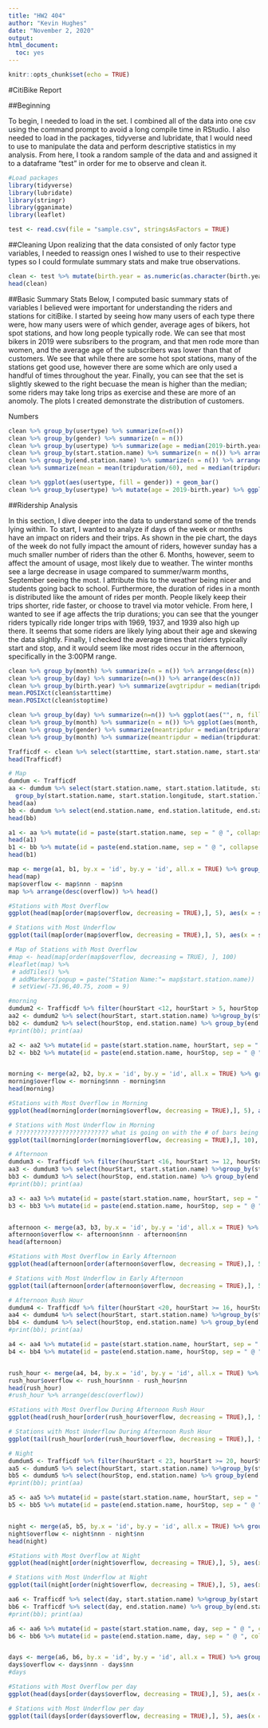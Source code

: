 ---
title: "HW2 404"
author: "Kevin Hughes"
date: "November 2, 2020"
output: 
html_document:
  toc: yes
---

```{r setup, include=FALSE}
knitr::opts_chunk$set(echo = TRUE)
```

#CitiBike Report

##Beginning 

To begin, I needed to load in the set. I combined all of the data into one csv using the command prompt to avoid a long compile time in RStudio. I also needed to load in the packages, tidyverse and lubridate, that I would need to use to manipulate the data and perform descriptive statistics in my analysis. From here, I took a random sample of the data and and assigned it to a dataframe "test" in order for me to observe and clean it. 


```{r}
#Load packages
library(tidyverse)
library(lubridate)
library(stringr)
library(gganimate)
library(leaflet)
```

```{r}
test <- read.csv(file = "sample.csv", stringsAsFactors = TRUE)
```

##Cleaning 
Upon realizing that the data consisted of only factor type variables, I needed to reassign ones I wished to use to their respective types so I could formulate summary stats and make true observations. 
```{r}
clean <- test %>% mutate(birth.year = as.numeric(as.character(birth.year)), tripduration = as.numeric(as.character(tripduration)), starttime = as_datetime(as.character(starttime)), stoptime = as_datetime(as.character(stoptime)), start.station.latitude = as.numeric(as.character(start.station.latitude)), start.station.longitude = as.numeric(as.character(start.station.longitude)), end.station.latitude = as.numeric(as.character(end.station.latitude)), end.station.longitude= as.numeric(as.character(end.station.longitude)), month = month(starttime, label = TRUE), day = wday(starttime, label = TRUE), start.station.name = as.character(start.station.name), end.station.name = as.character(end.station.name)  ) %>% filter(usertype != "usertype")
head(clean)

```

##Basic Summary Stats
Below, I computed basic summary stats of variables I believed were important for understanding the riders and stations for citiBike. I started by seeing how many users of each type there were, how many users were of which gender, average ages of bikers, hot spot stations, and how long people typically rode. We can see that most bikers in 2019 were subsribers to the program, and that men rode more than women, and the average age of the subscribers was lower than that of customers. We see that while there are some hot spot stations, many of the stations get good use, however there are some which are only used a handful of times throughout the year. Finally, you can see that the set is slightly skewed to the right becuase the mean is higher than the median; some riders may take long trips as exercise and these are more of an anomoly. The plots I created demonstrate the distribution of customers.

Numbers
```{r, cache = TRUE}
clean %>% group_by(usertype) %>% summarize(n=n())
clean %>% group_by(gender) %>% summarize(n = n()) 
clean %>% group_by(usertype) %>% summarize(age = median(2019-birth.year))
clean %>% group_by(start.station.name) %>% summarize(n = n()) %>% arrange(desc(n))
clean %>% group_by(end.station.name) %>% summarize(n = n()) %>% arrange(desc(n))
clean %>% summarize(mean = mean(tripduration/60), med = median(tripduration/60))
```

```{r, cache = TRUE}
clean %>% ggplot(aes(usertype, fill = gender)) + geom_bar()
clean %>% group_by(usertype) %>% mutate(age = 2019-birth.year) %>% ggplot(aes(usertype,age)) + geom_boxplot()
```


##Ridership Analysis

In this section, I dive deeper into the data to understand some of the trends lying within. To start, I wanted to analyze if days of the week or months have an impact on riders and their trips. As shown in the pie chart, the days of the week do not fully impact the amount of riders, however sunday has a much smaller number of riders than the other 6. Months, however, seem to affect the amount of usage, most likely due to weather. The winter months see a large decrease in usage compared to summer/warm months, September seeing the most. I attribute this to the weather being nicer and students going back to school. Furthermore, the duration of rides in a month is distributed like the amount of rides per month. People likely keep their trips shorter, ride faster, or choose to travel via motor vehicle. 
From here, I wanted to see if age affects the trip durations; you can see that the younger riders typically ride longer trips with 1969, 1937, and 1939 also high up there. It seems that some riders are likely lying about their age and skewing the data slightly. Finally, I checked the average times that riders typically start and stop, and it would seem like most rides occur in the afternoon, specifically in the 3:00PM range. 
```{r, cache = TRUE}
clean %>% group_by(month) %>% summarize(n = n()) %>% arrange(desc(n))
clean %>% group_by(day) %>% summarize(n=n()) %>% arrange(desc(n)) 
clean %>% group_by(birth.year) %>% summarize(avgtripdur = median(tripduration), n=n()) %>% arrange(-avgtripdur) %>% filter(n > 100)
mean.POSIXct(clean$starttime)
mean.POSIXct(clean$stoptime)
```

```{r, cache = TRUE}
clean %>% group_by(day) %>% summarize(n=n()) %>% ggplot(aes("", n, fill = day)) + geom_bar(stat = 'identity', width = 1, color = "white") + coord_polar("y", start=0) + theme_void() + labs(title = "Distibution of Riders On Days")
clean %>% group_by(month) %>% summarize(n = n()) %>% ggplot(aes(month, n, fill = month)) + geom_col()
clean %>% group_by(gender) %>% summarize(meantripdur = median(tripduration/60))%>%  ggplot(aes(gender,meantripdur, fill = gender)) + geom_col()
clean %>% group_by(month) %>% summarize(meantripdur = median(tripduration/60))%>%  ggplot(aes(month,meantripdur, fill = month)) + geom_col()
```

```{r}
Trafficdf <- clean %>% select(starttime, start.station.name, start.station.latitude, start.station.longitude, stoptime ,end.station.name ,end.station.latitude, end.station.longitude, day) %>% mutate(starttime = round_date(starttime, unit = "hour"), stoptime = round_date(stoptime, unit = "hour"), hourStart = hour(starttime), hourStop = hour(stoptime))
head(Trafficdf)
```


```{r, cache = TRUE}
# Map 
dumdum <- Trafficdf 
aa <- dumdum %>% select(start.station.name, start.station.latitude, start.station.longitude) %>% 
  group_by(start.station.name, start.station.longitude, start.station.latitude) %>% summarize(nn = n())
head(aa)
bb <- dumdum %>% select(end.station.name, end.station.latitude, end.station.longitude) %>% group_by(end.station.name, end.station.longitude, end.station.latitude) %>% summarize(nnn = n())
head(bb)

a1 <- aa %>% mutate(id = paste(start.station.name, sep = " @ ", collapse = NULL))
head(a1)
b1 <- bb %>% mutate(id = paste(end.station.name, sep = " @ ", collapse = NULL))
head(b1)

map <- merge(a1, b1, by.x = 'id', by.y = 'id', all.x = TRUE) %>% group_by(id, start.station.latitude, start.station.longitude, end.station.latitude, end.station.longitude) %>% mutate(nnn = ifelse(is.na(nnn), 0, nnn)) 
head(map)
map$overflow <- map$nnn - map$nn 
map %>% arrange(desc(overflow)) %>% head()

#Stations with Most Overflow 
ggplot(head(map[order(map$overflow, decreasing = TRUE),], 5), aes(x = start.station.name, y = overflow)) + geom_col()

# Stations with Most Underflow
ggplot(tail(map[order(map$overflow, decreasing = TRUE),], 5), aes(x = start.station.name, y = overflow)) + geom_col()

# Map of Stations with Most Overflow 
#map <- head(map[order(map$overflow, decreasing = TRUE), ], 100)
#leaflet(map) %>%
 # addTiles() %>%
 # addMarkers(popup = paste("Station Name:"= map$start.station.name))  %>%
 # setView(-73.96,40.75, zoom = 9)

```

```{r, cache = TRUE}
#morning
dumdum2 <- Trafficdf %>% filter(hourStart <12, hourStart > 5, hourStop <12, hourStop >5)
aa2 <- dumdum2 %>% select(hourStart, start.station.name) %>%group_by(start.station.name, hourStart) %>% summarize(nn = n())
bb2 <- dumdum2 %>% select(hourStop, end.station.name) %>% group_by(end.station.name, hourStop) %>% summarize(nnn = n())
#print(bb); print(aa)

a2 <- aa2 %>% mutate(id = paste(start.station.name, hourStart, sep = " @ ", collapse = NULL))
b2 <- bb2 %>% mutate(id = paste(end.station.name, hourStop, sep = " @ ", collapse = NULL))


morning <- merge(a2, b2, by.x = 'id', by.y = 'id', all.x = TRUE) %>% group_by(id, nn, nnn) %>% group_by(id) %>% mutate(nnn = ifelse(is.na(nnn), 0, nnn)) 
morning$overflow <- morning$nnn - morning$nn 
head(morning)

#Stations with Most Overflow in Morning 
ggplot(head(morning[order(morning$overflow, decreasing = TRUE),], 5), aes(x = start.station.name, y = overflow)) + geom_col()

# Stations with Most Underflow in Morning 
# ?????????????????????????? what is going on with the # of bars being shown 
ggplot(tail(morning[order(morning$overflow, decreasing = TRUE),], 10), aes(x = start.station.name, y = overflow)) + geom_col()
```

```{r, cache = TRUE}
# Afternoon 
dumdum3 <- Trafficdf %>% filter(hourStart <16, hourStart >= 12, hourStop <16, hourStop >=12) %>% print()
aa3 <- dumdum3 %>% select(hourStart, start.station.name) %>%group_by(start.station.name, hourStart) %>% summarize(nn = n())
bb3 <- dumdum3 %>% select(hourStop, end.station.name) %>% group_by(end.station.name, hourStop) %>% summarize(nnn = n())
#print(bb); print(aa)

a3 <- aa3 %>% mutate(id = paste(start.station.name, hourStart, sep = " @ ", collapse = NULL))
b3 <- bb3 %>% mutate(id = paste(end.station.name, hourStop, sep = " @ ", collapse = NULL))


afternoon <- merge(a3, b3, by.x = 'id', by.y = 'id', all.x = TRUE) %>% group_by(id) %>% mutate(nnn = ifelse(is.na(nnn), 0, nnn)) 
afternoon$overflow <- afternoon$nnn - afternoon$nn 
head(afternoon)

#Stations with Most Overflow in Early Afternoon 
ggplot(head(afternoon[order(afternoon$overflow, decreasing = TRUE),], 5), aes(x = start.station.name, y = overflow)) + geom_col()

# Stations with Most Underflow in Early Afternoon 
ggplot(tail(afternoon[order(afternoon$overflow, decreasing = TRUE),], 5), aes(x = start.station.name, y = overflow)) + geom_col()
```

```{r, cache = TRUE}
# Afternoon Rush Hour 
dumdum4 <- Trafficdf %>% filter(hourStart <20, hourStart >= 16, hourStop <20, hourStop >= 16) %>% print()
aa4 <- dumdum4 %>% select(hourStart, start.station.name) %>%group_by(start.station.name, hourStart) %>% summarize(nn = n())
bb4 <- dumdum4 %>% select(hourStop, end.station.name) %>% group_by(end.station.name, hourStop) %>% summarize(nnn = n())
#print(bb); print(aa)

a4 <- aa4 %>% mutate(id = paste(start.station.name, hourStart, sep = " @ ", collapse = NULL))
b4 <- bb4 %>% mutate(id = paste(end.station.name, hourStop, sep = " @ ", collapse = NULL))


rush_hour <- merge(a4, b4, by.x = 'id', by.y = 'id', all.x = TRUE) %>% group_by(id) %>% mutate(nnn = ifelse(is.na(nnn), 0, nnn)) 
rush_hour$overflow <- rush_hour$nnn - rush_hour$nn 
head(rush_hour)
#rush_hour %>% arrange(desc(overflow))

#Stations with Most Overflow During Afternoon Rush Hour
ggplot(head(rush_hour[order(rush_hour$overflow, decreasing = TRUE),], 5), aes(x = start.station.name, y = overflow)) + geom_col()

# Stations with Most Underflow During Afternoon Rush Hour 
ggplot(tail(rush_hour[order(rush_hour$overflow, decreasing = TRUE),], 5), aes(x = start.station.name, y = overflow)) + geom_col()
```

```{r, cache = TRUE}

# Night 
dumdum5 <- Trafficdf %>% filter(hourStart < 23, hourStart >= 20, hourStop < 23, hourStop >= 20)
aa5 <- dumdum5 %>% select(hourStart, start.station.name) %>%group_by(start.station.name, hourStart) %>% summarize(nn = n())
bb5 <- dumdum5 %>% select(hourStop, end.station.name) %>% group_by(end.station.name, hourStop) %>% summarize(nnn = n())
#print(bb); print(aa)

a5 <- aa5 %>% mutate(id = paste(start.station.name, hourStart, sep = " @ ", collapse = NULL))
b5 <- bb5 %>% mutate(id = paste(end.station.name, hourStop, sep = " @ ", collapse = NULL))


night <- merge(a5, b5, by.x = 'id', by.y = 'id', all.x = TRUE) %>% group_by(id) %>% mutate(nnn = ifelse(is.na(nnn), 0, nnn)) 
night$overflow <- night$nnn - night$nn 
head(night)

#Stations with Most Overflow at Night  
ggplot(head(night[order(night$overflow, decreasing = TRUE),], 5), aes(x = start.station.name, y = overflow)) + geom_col()

# Stations with Most Underflow at Night 
ggplot(tail(night[order(night$overflow, decreasing = TRUE),], 5), aes(x = start.station.name, y = overflow)) + geom_col()
```

```{r}
aa6 <- Trafficdf %>% select(day, start.station.name) %>%group_by(start.station.name, day) %>% summarize(nn = n())
bb6 <- Trafficdf %>% select(day, end.station.name) %>% group_by(end.station.name, day) %>% summarize(nnn = n())
#print(bb); print(aa)

a6 <- aa6 %>% mutate(id = paste(start.station.name, day, sep = " @ ", collapse = NULL))
b6 <- bb6 %>% mutate(id = paste(end.station.name, day, sep = " @ ", collapse = NULL))


days <- merge(a6, b6, by.x = 'id', by.y = 'id', all.x = TRUE) %>% group_by(id) %>% mutate(nnn = ifelse(is.na(nnn), 0, nnn)) 
days$overflow <- days$nnn - days$nn 
#days

#Stations with Most Overflow per day
ggplot(head(days[order(days$overflow, decreasing = TRUE),], 5), aes(x = start.station.name, y = overflow)) + geom_col()

# Stations with Most Underflow per day
ggplot(tail(days[order(days$overflow, decreasing = TRUE),], 5), aes(x = start.station.name, y = overflow)) + geom_col()
```


